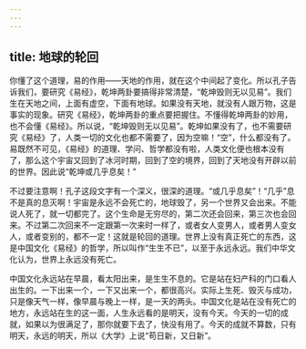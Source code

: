 ```yaml
---
---
---
```

title: 地球的轮回
---




你懂了这个道理，易的作用——天地的作用，就在这个中间起了变化。所以孔子告诉我们，要研究《易经》，乾坤两卦要搞得非常清楚，“乾坤毁则无以见易”。我们生在天地之间，上面有虚空，下面有地球。如果没有天地，就没有人跟万物，这是事实的现象。研究《易经》，乾坤两卦的重点要把握住。不懂得乾坤两卦的妙用，也不会懂《易经》。所以说，“乾坤毁则无以见易”。乾坤如果没有了，也不需要研究《易经》了，人类一切的文化也都不需要了，因为空嘛！“空”，什么都没有了。易既然不可见，《易经》的道理、学问、哲学都没有啦，人类文化便也根本没有了，那么这个宇宙又回到了冰河时期，回到了空的境界，回到了天地没有开辟以前的世界。因此说“乾坤或几乎息矣！”

不过要注意啊！孔子这段文字有一个深义，很深的道理。“或几乎息矣”！“几乎”息不是真的息灭啊！宇宙是永远不会死亡的，地球毁了，另一个世界又会出来。不能说人死了，就一切都完了。这个生命是无穷尽的，第二次还会回来，第三次也会回来。不过第二次回来不一定跟第一次来时一样了，或者女人变男人，或者男人变女人，或者变别的，都不一定！这就是轮回的道理。世界上没有真正死亡的东西，这是中国文化《易经》的哲学，所以叫作“生生不已”，以至于永远永远。我们中华文化认为，世界上永远没有死亡。

中国文化永远站在早晨，看太阳出来，是生生不息的。它是站在妇产科的门口看人出生的。一下出来一个，一下又出来一个，都很高兴。实际上生死、毁灭与成功，只是像天气一样，像早晨与晚上一样，是一天的两头。中国文化是站在没有死亡的地方，永远站在生的这一面，人生永远看的是明天，没有今天。今天的一切的成就，如果以为很满足了，那你就要下去了，快没有用了。今天的成就不算数，只有明天，永远的明天，所以《大学》上说“苟日新，又日新”。